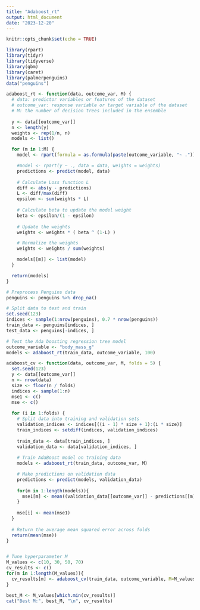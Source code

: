 ---
title: "Adaboost_rt"
output: html_document
date: "2023-12-20"
---

```{r setup, include=FALSE}
knitr::opts_chunk$set(echo = TRUE)
```

```{r}
library(rpart)
library(tidyr)
library(tidyverse)
library(gbm)
library(caret)
library(palmerpenguins)
data("penguins")
```

```{r}
adaboost_rt <- function(data, outcome_var, M) {
  # data: predictor variables or features of the dataset
  # outcome_var: response variable or target variable of the dataset
  # M: the number of decision trees included in the ensemble
  
  y <- data[[outcome_var]]
  n <- length(y)
  weights <- rep(1/n, n)
  models <- list()

  for (m in 1:M) {
    model <- rpart(formula = as.formula(paste(outcome_variable, "~ .")), data = data, weights = weights)

    #model <- rpart(y ~ ., data = data, weights = weights)
    predictions <- predict(model, data)
    
    # Calculate Loss function L
    diff <- abs(y - predictions)
    L <- diff/max(diff)
    epsilon <- sum(weights * L)
    
    # Calculate beta to update the model weight 
    beta <- epsilon/(1 - epsilon) 
    
    # Update the weights
    weights <- weights * ( beta ^ (1-L) )

    # Normalize the weights
    weights <- weights / sum(weights)

    models[[m]] <- list(model)
  }

  return(models)
}
```

```{r}
# Preprocess Penguins data
penguins <- penguins %>% drop_na()

# Split data to test and train
set.seed(123)  
indices <- sample(1:nrow(penguins), 0.7 * nrow(penguins))
train_data <- penguins[indices, ]
test_data <- penguins[-indices, ]

# Test the Ada boosting regression tree model
outcome_variable <- "body_mass_g"
models <- adaboost_rt(train_data, outcome_variable, 100)
```

```{r}
adaboost_cv <- function(data, outcome_var, M, folds = 5) {
  set.seed(123)
  y <- data[[outcome_var]]
  n <- nrow(data)
  size <- floor(n / folds)
  indices <- sample(1:n)
  mse1 <- c()
  mse <- c()
  
  for (i in 1:folds) {
    # Split data into training and validation sets
    validation_indices <- indices[((i - 1) * size + 1):(i * size)]
    train_indices <- setdiff(indices, validation_indices)
    
    train_data <- data[train_indices, ]
    validation_data <- data[validation_indices, ]
    
    # Train AdaBoost model on training data
    models <- adaboost_rt(train_data, outcome_var, M)

    # Make predictions on validation data
    predictions <- predict(models, validation_data)
    
    for(m in 1:length(models)){
      mse1[m] <- mean((validation_data[[outcome_var]] - predictions[[m]][[1]]) ^ 2)
    }
    
    mse[i] <- mean(mse1)
  }
  
  # Return the average mean squared error across folds
  return(mean(mse))
}


# Tune hyperparameter M
M_values <- c(10, 30, 50, 70)
cv_results <- c()
for(m in 1:length(M_values)){
  cv_results[m] <- adaboost_cv(train_data, outcome_variable, M=M_values[m], folds = 5)
}

best_M <- M_values[which.min(cv_results)]
cat("Best M:", best_M, "\n", cv_results)

```




